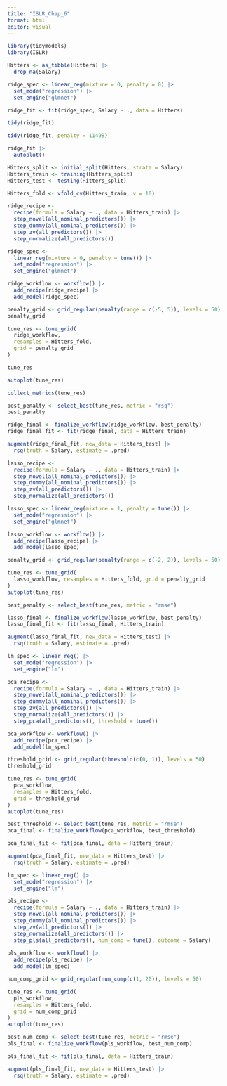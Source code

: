 ```yaml
---
title: "ISLR_Chap_6"
format: html
editor: visual
---
```


```r
library(tidymodels)
library(ISLR)

Hitters <- as_tibble(Hitters) |> 
  drop_na(Salary)
```

```r
ridge_spec <- linear_reg(mixture = 0, penalty = 0) |> 
  set_mode("regression") |> 
  set_engine("glmnet")

ridge_fit <- fit(ridge_spec, Salary ~ ., data = Hitters)

tidy(ridge_fit)
```

```r
tidy(ridge_fit, penalty = 11498)
```

```r
ridge_fit |> 
  autoplot()
```

```r
Hitters_split <- initial_split(Hitters, strata = Salary)
Hitters_train <- training(Hitters_split)
Hitters_test <- testing(Hitters_split)

Hitters_fold <- vfold_cv(Hitters_train, v = 10)
```

```r
ridge_recipe <- 
  recipe(formula = Salary ~ ., data = Hitters_train) |> 
  step_novel(all_nominal_predictors()) |> 
  step_dummy(all_nominal_predictors()) |> 
  step_zv(all_predictors()) |> 
  step_normalize(all_predictors())
```

```r
ridge_spec <- 
  linear_reg(mixture = 0, penalty = tune()) |> 
  set_mode("regression") |> 
  set_engine("glmnet")

ridge_workflow <- workflow() |> 
  add_recipe(ridge_recipe) |> 
  add_model(ridge_spec)
```

```r
penalty_grid <- grid_regular(penalty(range = c(-5, 5)), levels = 50)
penalty_grid
```

```r
tune_res <- tune_grid(
  ridge_workflow,
  resamples = Hitters_fold,
  grid = penalty_grid
)

tune_res
```

```r
autoplot(tune_res)
```

```r
collect_metrics(tune_res)
```

```r
best_penalty <- select_best(tune_res, metric = "rsq")
best_penalty
```

```r
ridge_final <- finalize_workflow(ridge_workflow, best_penalty)
ridge_final_fit <- fit(ridge_final, data = Hitters_train)

augment(ridge_final_fit, new_data = Hitters_test) |> 
  rsq(truth = Salary, estimate = .pred)
```

```r
lasso_recipe <- 
  recipe(formula = Salary ~ ., data = Hitters_train) |> 
  step_novel(all_nominal_predictors()) |> 
  step_dummy(all_nominal_predictors()) |> 
  step_zv(all_predictors()) |> 
  step_normalize(all_predictors())

lasso_spec <- linear_reg(mixture = 1, penalty = tune()) |> 
  set_mode("regression") |> 
  set_engine("glmnet")

lasso_workflow <- workflow() |> 
  add_recipe(lasso_recipe) |> 
  add_model(lasso_spec)
```

```r
penalty_grid <- grid_regular(penalty(range = c(-2, 2)), levels = 50)
```

```r
tune_res <- tune_grid(
  lasso_workflow, resamples = Hitters_fold, grid = penalty_grid
)
autoplot(tune_res)
```

```r
best_penalty <- select_best(tune_res, metric = "rmse")

lasso_final <- finalize_workflow(lasso_workflow, best_penalty)
lasso_final_fit <- fit(lasso_final, Hitters_train)

augment(lasso_final_fit, new_data = Hitters_test) |> 
  rsq(truth = Salary, estimate = .pred)
```

```r
lm_spec <- linear_reg() |> 
  set_mode("regression") |> 
  set_engine("lm")

pca_recipe <- 
  recipe(formula = Salary ~ ., data = Hitters_train) |> 
  step_novel(all_nominal_predictors()) |> 
  step_dummy(all_nominal_predictors()) |> 
  step_zv(all_predictors()) |> 
  step_normalize(all_predictors()) |> 
  step_pca(all_predictors(), threshold = tune())

pca_workflow <- workflow() |> 
  add_recipe(pca_recipe) |> 
  add_model(lm_spec)
```

```r
threshold_grid <- grid_regular(threshold(c(0, 1)), levels = 50)
threshold_grid
```

```r
tune_res <- tune_grid(
  pca_workflow,
  resamples = Hitters_fold,
  grid = threshold_grid
)
autoplot(tune_res)
```

```r
best_threshold <- select_best(tune_res, metric = "rmse")
pca_final <- finalize_workflow(pca_workflow, best_threshold)

pca_final_fit <- fit(pca_final, data = Hitters_train)

augment(pca_final_fit, new_data = Hitters_test) |> 
  rsq(truth = Salary, estimate = .pred)
```

```r
lm_spec <- linear_reg() |> 
  set_mode("regression") |> 
  set_engine("lm")

pls_recipe <- 
  recipe(formula = Salary ~ ., data = Hitters_train) |> 
  step_novel(all_nominal_predictors()) |> 
  step_dummy(all_nominal_predictors()) |> 
  step_zv(all_predictors()) |> 
  step_normalize(all_predictors()) |> 
  step_pls(all_predictors(), num_comp = tune(), outcome = Salary)
  
pls_workflow <- workflow() |> 
  add_recipe(pls_recipe) |> 
  add_model(lm_spec)
```

```r
num_comp_grid <- grid_regular(num_comp(c(1, 20)), levels = 50)

tune_res <- tune_grid(
  pls_workflow,
  resamples = Hitters_fold,
  grid = num_comp_grid
)
autoplot(tune_res)
```

```r
best_num_comp <- select_best(tune_res, metric = "rmse")
pls_final <- finalize_workflow(pls_workflow, best_num_comp)

pls_final_fit <- fit(pls_final, data = Hitters_train)

augment(pls_final_fit, new_data = Hitters_test) |> 
  rsq(truth = Salary, estimate = .pred)
```
